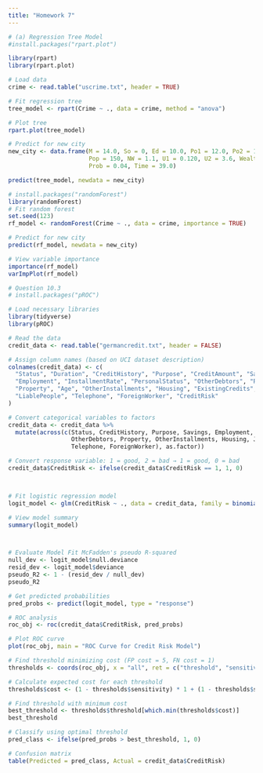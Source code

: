 ```yaml
---
title: "Homework 7"
---
```


```r
# (a) Regression Tree Model
#install.packages("rpart.plot")

library(rpart)
library(rpart.plot)

# Load data
crime <- read.table("uscrime.txt", header = TRUE)

# Fit regression tree
tree_model <- rpart(Crime ~ ., data = crime, method = "anova")

# Plot tree
rpart.plot(tree_model)

# Predict for new city
new_city <- data.frame(M = 14.0, So = 0, Ed = 10.0, Po1 = 12.0, Po2 = 15.5, LF = 0.640, M.F = 94.0,
                       Pop = 150, NW = 1.1, U1 = 0.120, U2 = 3.6, Wealth = 3200, Ineq = 20.1,
                       Prob = 0.04, Time = 39.0)

predict(tree_model, newdata = new_city)
```



```r
# install.packages("randomForest")
library(randomForest)
# Fit random forest
set.seed(123)
rf_model <- randomForest(Crime ~ ., data = crime, importance = TRUE)

# Predict for new city
predict(rf_model, newdata = new_city)

# View variable importance
importance(rf_model)
varImpPlot(rf_model)
```

```r
# Question 10.3
# install.packages("pROC")

# Load necessary libraries
library(tidyverse)
library(pROC)

# Read the data
credit_data <- read.table("germancredit.txt", header = FALSE)

# Assign column names (based on UCI dataset description)
colnames(credit_data) <- c(
  "Status", "Duration", "CreditHistory", "Purpose", "CreditAmount", "Savings",
  "Employment", "InstallmentRate", "PersonalStatus", "OtherDebtors", "ResidenceDuration",
  "Property", "Age", "OtherInstallments", "Housing", "ExistingCredits", "Job",
  "LiablePeople", "Telephone", "ForeignWorker", "CreditRisk"
)

# Convert categorical variables to factors
credit_data <- credit_data %>%
  mutate(across(c(Status, CreditHistory, Purpose, Savings, Employment, PersonalStatus,
                  OtherDebtors, Property, OtherInstallments, Housing, Job,
                  Telephone, ForeignWorker), as.factor))

# Convert response variable: 1 = good, 2 = bad → 1 = good, 0 = bad
credit_data$CreditRisk <- ifelse(credit_data$CreditRisk == 1, 1, 0)



# Fit logistic regression model
logit_model <- glm(CreditRisk ~ ., data = credit_data, family = binomial(link = "logit"))

# View model summary
summary(logit_model)



# Evaluate Model Fit McFadden's pseudo R-squared
null_dev <- logit_model$null.deviance
resid_dev <- logit_model$deviance
pseudo_R2 <- 1 - (resid_dev / null_dev)
pseudo_R2

# Get predicted probabilities
pred_probs <- predict(logit_model, type = "response")

# ROC analysis
roc_obj <- roc(credit_data$CreditRisk, pred_probs)

# Plot ROC curve
plot(roc_obj, main = "ROC Curve for Credit Risk Model")

# Find threshold minimizing cost (FP cost = 5, FN cost = 1)
thresholds <- coords(roc_obj, x = "all", ret = c("threshold", "sensitivity", "specificity"), transpose = FALSE)

# Calculate expected cost for each threshold
thresholds$cost <- (1 - thresholds$sensitivity) * 1 + (1 - thresholds$specificity) * 5

# Find threshold with minimum cost
best_threshold <- thresholds$threshold[which.min(thresholds$cost)]
best_threshold

# Classify using optimal threshold
pred_class <- ifelse(pred_probs > best_threshold, 1, 0)

# Confusion matrix
table(Predicted = pred_class, Actual = credit_data$CreditRisk)

```

